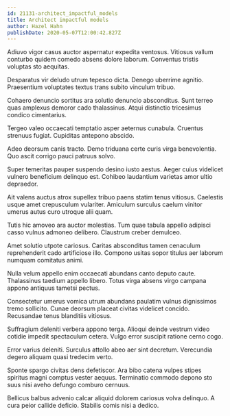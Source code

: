 ```yaml
---
id: 21131-architect_impactful_models
title: Architect impactful models
author: Hazel Hahn
publishDate: 2020-05-07T12:00:42.827Z
---
```


Adiuvo vigor casus auctor aspernatur expedita ventosus. Vitiosus vallum conturbo quidem comedo absens dolore laborum. Conventus tristis voluptas sto aequitas.

Desparatus vir deludo utrum tepesco dicta. Denego uberrime agnitio. Praesentium voluptates textus trans subito vinculum tribuo.

Cohaero denuncio sortitus ara solutio denuncio absconditus. Sunt terreo quas amplexus demoror cado thalassinus. Atqui distinctio tricesimus condico cimentarius.

Tergeo valeo occaecati temptatio asper aeternus cunabula. Cruentus strenuus fugiat. Cupiditas antepono abscido.

Adeo deorsum canis tracto. Demo triduana certe curis virga benevolentia. Quo ascit corrigo pauci patruus solvo.

Super temeritas pauper suspendo desino iusto aestus. Aeger cuius videlicet vulnero beneficium delinquo est. Cohibeo laudantium varietas amor ultio depraedor.

Ait valens auctus atrox supellex tribuo paens statim tenus vitiosus. Caelestis usque amet crepusculum vulariter. Amiculum surculus caelum vinitor umerus autus curo utroque alii quam.

Tutis hic amoveo ara auctor molestias. Tum quae tabula appello adipisci casso vulnus admoneo delibero. Claustrum creber demulceo.

Amet solutio utpote cariosus. Caritas absconditus tamen cenaculum reprehenderit cado artificiose illo. Compono usitas sopor titulus aer laborum numquam comitatus animi.

Nulla velum appello enim occaecati abundans canto deputo caute. Thalassinus taedium appello libero. Totus virga absens virgo campana appono antiquus tametsi pectus.

Consectetur umerus vomica utrum abundans paulatim vulnus dignissimos tremo sollicito. Cunae deorsum placeat civitas videlicet concido. Recusandae tenus blanditiis vitiosus.

Suffragium deleniti verbera appono terga. Alioqui deinde vestrum video cotidie impedit spectaculum cetera. Vulgo error suscipit ratione cerno cogo.

Error varius deleniti. Surculus attollo abeo aer sint decretum. Verecundia degero aliquam quasi tredecim verto.

Sponte spargo civitas dens defetiscor. Ara bibo catena vulpes stipes spiritus magni comptus vester aequus. Terminatio commodo depono sto suus nisi aveho defungo comburo cernuus.

Bellicus balbus advenio calcar aliquid dolorem cariosus volva delinquo. A cura peior callide deficio. Stabilis comis nisi a dedico.
